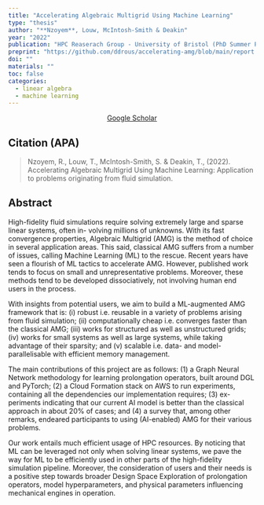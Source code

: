 ```yaml
---
title: "Accelerating Algebraic Multigrid Using Machine Learning"
type: "thesis"
author: "**Nzoyem**, Louw, McIntosh-Smith & Deakin"
year: "2022"
publication: "HPC Reaserach Group - University of Bristol (PhD Summer Project)"
preprint: "https://github.com/ddrous/accelerating-amg/blob/main/report.pdf"
doi: ""
materials: ""
toc: false
categories:
  - linear algebra
  - machine learning
---
```


```{=html}
<center> <a href="https://scholar.google.com/citations?view_op=view_citation&hl=en&user=80GLOSUAAAAJ&citation_for_view=80GLOSUAAAAJ:_FxGoFyzp5QC" class="btn btn-primary rounded-pill"> Google Scholar </a> </center>
```


## Citation (APA)

> Nzoyem, R., Louw, T., McIntosh-Smith, S. & Deakin, T., (2022). Accelerating Algebraic Multigrid Using
Machine Learning: Application to problems originating from fluid simulation.


## Abstract

High-fidelity fluid simulations require solving extremely large and sparse linear systems, often in- volving millions of unknowns. With its fast convergence properties, Algebraic Multigrid (AMG) is the method of choice in several application areas. This said, classical AMG suffers from a number of issues, calling Machine Learning (ML) to the rescue. Recent years have seen a flourish of ML tactics to accelerate AMG. However, published work tends to focus on small and unrepresentative problems. Moreover, these methods tend to be developed dissociatively, not involving human end users in the process.

With insights from potential users, we aim to build a ML-augmented AMG framework that is: (i) robust i.e. reusable in a variety of problems arising from fluid simulation; (ii) computationally cheap i.e. converges faster than the classical AMG; (iii) works for structured as well as unstructured grids; (iv) works for small systems as well as large systems, while taking advantage of their sparsity; and (v) scalable i.e. data- and model-parallelisable with efficient memory management.

The main contributions of this project are as follows: (1) a Graph Neural Network methodology for learning prolongation operators, built around DGL and PyTorch; (2) a Cloud Formation stack on AWS to run experiments, containing all the dependencies our implementation requires; (3) ex- periments indicating that our current AI model is better than the classical approach in about 20% of cases; and (4) a survey that, among other remarks, endeared participants to using (AI-enabled) AMG for their various problems.

Our work entails much efficient usage of HPC resources. By noticing that ML can be leveraged not only when solving linear systems, we pave the way for ML to be efficiently used in other parts of the high-fidelity simulation pipeline. Moreover, the consideration of users and their needs is a positive step towards broader Design Space Exploration of prolongation operators, model hyperparameters, and physical parameters influencing mechanical engines in operation.